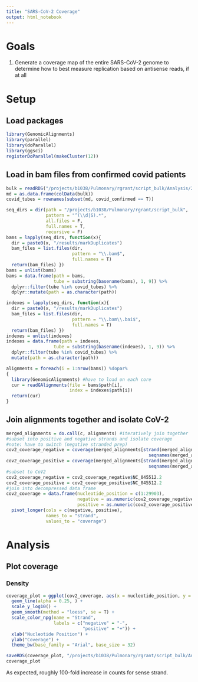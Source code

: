 ```yaml
---
title: "SARS-CoV-2 Coverage"
output: html_notebook
---
```


# Goals   
1. Generate a coverage map of the entire SARS-CoV-2 genome to determine how to best measure replication based on antisense reads, if at all   
   
# Setup   
## Load packages   
```r
library(GenomicAlignments)
library(parallel)
library(doParallel)
library(ggsci)
registerDoParallel(makeCluster(12))
```
   
## Load in bam files from confirmed covid patients   
```r
bulk = readRDS("/projects/b1038/Pulmonary/rgrant/script_bulk/Analysis/201023_script_bulk_des.rds")
md = as.data.frame(colData(bulk))
covid_tubes = rownames(subset(md, covid_confirmed == T))

seq_dirs = dir(path = "/projects/b1038/Pulmonary/rgrant/script_bulk",
               pattern = "^(\\d|S).*",
               all.files = F, 
               full.names = T, 
               recursive = F)
bams = lapply(seq_dirs, function(x){
  dir = paste0(x, "/results/markDuplicates")
  bam_files = list.files(dir,
                         pattern = "\\.bam$",
                         full.names = T)
  return(bam_files) })
bams = unlist(bams)
bams = data.frame(path = bams,
                  tube = substring(basename(bams), 1, 9)) %>% 
  dplyr::filter(tube %in% covid_tubes) %>% 
  dplyr::mutate(path = as.character(path))

indexes = lapply(seq_dirs, function(x){
  dir = paste0(x, "/results/markDuplicates")
  bam_files = list.files(dir,
                         pattern = "\\.bam\\.bai$",
                         full.names = T)
  return(bam_files) })
indexes = unlist(indexes)
indexes = data.frame(path = indexes,
                  tube = substring(basename(indexes), 1, 9)) %>% 
  dplyr::filter(tube %in% covid_tubes) %>% 
  mutate(path = as.character(path))

alignments = foreach(i = 1:nrow(bams)) %dopar%
{
  library(GenomicAlignments) #have to load on each core
  cur = readGAlignments(file = bams$path[i],
                        index = indexes$path[i])
  return(cur)
}
```
   
## Join alignments together and isolate CoV-2   
```r
merged_alignments = do.call(c, alignments) #iteratively join together
#subset into positive and negative strands and isolate coverage
#note: have to switch (negative stranded prep)
cov2_coverage_negative = coverage(merged_alignments[strand(merged_alignments) == "+" &
                                                      seqnames(merged_alignments) == "NC_045512.2"])
cov2_coverage_positive = coverage(merged_alignments[strand(merged_alignments) == "-" &
                                                      seqnames(merged_alignments) == "NC_045512.2"])
#subset to CoV2
cov2_coverage_negative = cov2_coverage_negative$NC_045512.2
cov2_coverage_positive = cov2_coverage_positive$NC_045512.2
#join into decompressed data frame
cov2_coverage = data.frame(nucleotide_position = c(1:29903), 
                           negative = as.numeric(cov2_coverage_negative),
                           positive = as.numeric(cov2_coverage_positive)) %>% 
  pivot_longer(cols = c(negative, positive),
               names_to = "strand",
               values_to = "coverage")
```
   
# Analysis   
## Plot coverage   
### Density
```r
coverage_plot = ggplot(cov2_coverage, aes(x = nucleotide_position, y = coverage, color = strand)) +
  geom_line(alpha = 0.25, ) +
  scale_y_log10() +
  geom_smooth(method = "loess", se = T) +
  scale_color_npg(name = "Strand",
                  labels = c("negative" = "-",
                             "positive" = "+")) +
  xlab("Nucleotide Position") +
  ylab("Coverage") +
  theme_bw(base_family = "Arial", base_size = 32)

saveRDS(coverage_plot, "/projects/b1038/Pulmonary/rgrant/script_bulk/Analysis/200803_cov2_coverage_plot.rds")
coverage_plot
```
   
As expected, roughly 100-fold increase in counts for sense strand.   